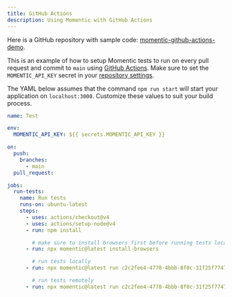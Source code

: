 ```yaml
---
title: GitHub Actions
description: Using Momentic with GitHub Actions
---
```


Here is a GitHub repository with sample code: [momentic-github-actions-demo](https://github.com/momentic-ai/momentic-github-actions-demo).

This is an example of how to setup Momentic tests to run on every pull request and commit to `main` using [GitHub Actions](https://github.com/features/actions). Make sure to set the `MOMENTIC_API_KEY` secret in your [repository settings](https://docs.github.com/en/actions/security-guides/using-secrets-in-github-actions).

The YAML below assumes that the command `npm run start` will start your application on `localhost:3000`. Customize these values to suit your build process.

```yaml
name: Test

env:
  MOMENTIC_API_KEY: ${{ secrets.MOMENTIC_API_KEY }}

on:
  push:
    branches:
      - main
  pull_request:

jobs:
  run-tests:
    name: Run tests
    runs-on: ubuntu-latest
    steps:
      - uses: actions/checkout@v4
      - uses: actions/setup-node@v4
      - run: npm install

        # make sure to install browsers first before running tests locally (not required for remote tests)
      - run: npx momentic@latest install-browsers

        # run tests locally
      - run: npx momentic@latest run c2c2fee4-4778-4bbb-8f0c-31f25f774726 --local --start "npm run start" --wait-on http://localhost:3000

        # run tests remotely
      - run: npx momentic@latest run c2c2fee4-4778-4bbb-8f0c-31f25f774726 --remote
```
